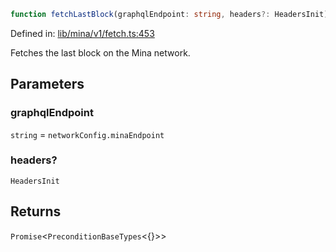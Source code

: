 ```ts
function fetchLastBlock(graphqlEndpoint: string, headers?: HeadersInit): Promise<PreconditionBaseTypes<{}>>
```

Defined in: [lib/mina/v1/fetch.ts:453](https://github.com/o1-labs/o1js/blob/46b9772d07785397c4bd76a102bc9f6730d321bb/src/lib/mina/v1/fetch.ts#L453)

Fetches the last block on the Mina network.

## Parameters

### graphqlEndpoint

`string` = `networkConfig.minaEndpoint`

### headers?

`HeadersInit`

## Returns

`Promise`\<`PreconditionBaseTypes`\<\{\}\>\>
